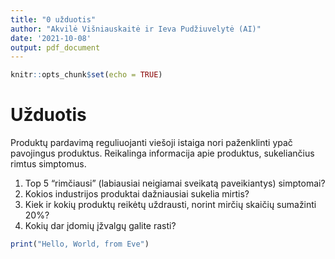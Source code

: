 ```yaml
---
title: "0 užduotis"
author: "Akvilė Višniauskaitė ir Ieva Pudžiuvelytė (AI)"
date: '2021-10-08'
output: pdf_document
---
```


```r
knitr::opts_chunk$set(echo = TRUE)
```

# Užduotis

Produktų pardavimą reguliuojanti viešoji istaiga nori paženklinti ypač pavojingus produktus.
Reikalinga informacija apie produktus, sukeliančius rimtus simptomus.

1. Top 5 "rimčiausi" (labiausiai neigiamai sveikatą paveikiantys) simptomai?
2. Kokios industrijos produktai dažniausiai sukelia mirtis?
3. Kiek ir kokių produktų reikėtų uždrausti, norint mirčių skaičių sumažinti 20%?
4. Kokių dar įdomių įžvalgų galite rasti?

```r
print("Hello, World, from Eve")
```
